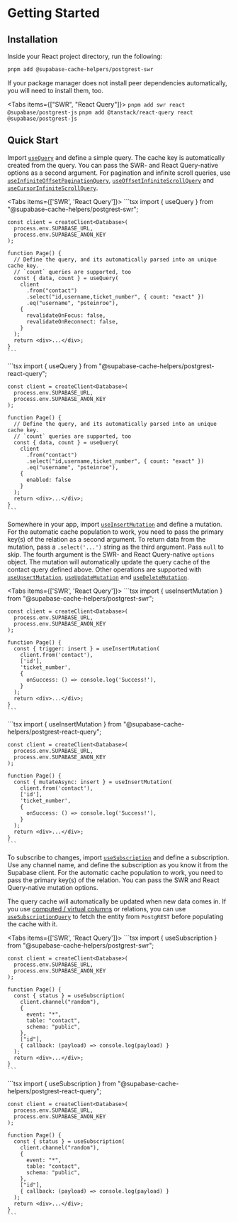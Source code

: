 
# Getting Started

## Installation

Inside your React project directory, run the following:

```bash
pnpm add @supabase-cache-helpers/postgrest-swr
```

If your package manager does not install peer dependencies automatically, you will need to install them, too.

<Tabs items={["SWR", "React Query"]}>
  <Tab>`pnpm add swr react @supabase/postgrest-js`</Tab>
  <Tab>`pnpm add @tanstack/react-query react @supabase/postgrest-js`</Tab>
</Tabs>

## Quick Start

Import [`useQuery`](./queries#usequery) and define a simple query. The cache key is automatically created from the query. You can pass the SWR- and React Query-native options as a second argument. For pagination and infinite scroll queries, use [`useInfiniteOffsetPaginationQuery`](./queries#useinfiniteoffsetpaginationquery), [`useOffsetInfiniteScrollQuery`](./queries#useoffsetinfinitescrollquery) and [`useCursorInfiniteScrollQuery`](./queries#usecursorinfinitescrollquery).

<Tabs items={['SWR', 'React Query']}>
  <Tab>
    ```tsx
    import { useQuery } from "@supabase-cache-helpers/postgrest-swr";

    const client = createClient<Database>(
      process.env.SUPABASE_URL,
      process.env.SUPABASE_ANON_KEY
    );

    function Page() {
      // Define the query, and its automatically parsed into an unique cache key.
      // `count` queries are supported, too
      const { data, count } = useQuery(
        client
          .from("contact")
          .select("id,username,ticket_number", { count: "exact" })
          .eq("username", "psteinroe"),
        {
          revalidateOnFocus: false,
          revalidateOnReconnect: false,
        }
      );
      return <div>...</div>;
    }
    ```

  </Tab>
  <Tab>
    ```tsx
    import { useQuery } from "@supabase-cache-helpers/postgrest-react-query";

    const client = createClient<Database>(
      process.env.SUPABASE_URL,
      process.env.SUPABASE_ANON_KEY
    );

    function Page() {
      // Define the query, and its automatically parsed into an unique cache key.
      // `count` queries are supported, too
      const { data, count } = useQuery(
        client
          .from("contact")
          .select("id,username,ticket_number", { count: "exact" })
          .eq("username", "psteinroe"),
        {
          enabled: false
        }
      );
      return <div>...</div>;
    }
    ```

  </Tab>
</Tabs>

Somewhere in your app, import [`useInsertMutation`](./mutations#useinsertmutation) and define a mutation. For the automatic cache population to work, you need to pass the primary key(s) of the relation as a second argument. To return data from the mutation, pass a `.select('...')` string as the third argument. Pass `null` to skip. The fourth argument is the SWR- and React Query-native `options` object. The mutation will automatically update the query cache of the contact query defined above. Other operations are supported with [`useUpsertMutation`](./mutations#useupsertmutation), [`useUpdateMutation`](./mutations#useupdatemutation) and [`useDeleteMutation`](./mutations#usedeletemutation).

<Tabs items={['SWR', 'React Query']}>
  <Tab>
    ```tsx
    import { useInsertMutation } from "@supabase-cache-helpers/postgrest-swr";

    const client = createClient<Database>(
      process.env.SUPABASE_URL,
      process.env.SUPABASE_ANON_KEY
    );

    function Page() {
      const { trigger: insert } = useInsertMutation(
        client.from('contact'),
        ['id'],
        'ticket_number',
        {
          onSuccess: () => console.log('Success!'),
        }
      );
      return <div>...</div>;
    }
    ```

  </Tab>
  <Tab>
    ```tsx
    import { useInsertMutation } from "@supabase-cache-helpers/postgrest-react-query";

    const client = createClient<Database>(
      process.env.SUPABASE_URL,
      process.env.SUPABASE_ANON_KEY
    );

    function Page() {
      const { mutateAsync: insert } = useInsertMutation(
        client.from('contact'),
        ['id'],
        'ticket_number',
        {
          onSuccess: () => console.log('Success!'),
        }
      );
      return <div>...</div>;
    }
    ```

  </Tab>
</Tabs>

To subscribe to changes, import [`useSubscription`](./subscriptions#usesubscription) and define a subscription. Use any channel name, and define the subscription as you know it from the Supabase client. For the automatic cache population to work, you need to pass the primary key(s) of the relation. You can pass the SWR and React Query-native mutation options.

The query cache will automatically be updated when new data comes in. If you use [computed / virtual columns](https://postgrest.org/en/stable/api.html?highlight=computed%20columns#computed-virtual-columns) or relations, you can use [`useSubscriptionQuery`](./subscriptions#usesubscriptionquery) to fetch the entity from `PostgREST` before populating the cache with it.

<Tabs items={['SWR', 'React Query']}>
  <Tab>
    ```tsx
    import { useSubscription } from "@supabase-cache-helpers/postgrest-swr";

    const client = createClient<Database>(
      process.env.SUPABASE_URL,
      process.env.SUPABASE_ANON_KEY
    );

    function Page() {
      const { status } = useSubscription(
        client.channel("random"),
        {
          event: "*",
          table: "contact",
          schema: "public",
        },
        ["id"],
        { callback: (payload) => console.log(payload) }
      );
      return <div>...</div>;
    }
    ```

  </Tab>
  <Tab>
    ```tsx
    import { useSubscription } from "@supabase-cache-helpers/postgrest-react-query";

    const client = createClient<Database>(
      process.env.SUPABASE_URL,
      process.env.SUPABASE_ANON_KEY
    );

    function Page() {
      const { status } = useSubscription(
        client.channel("random"),
        {
          event: "*",
          table: "contact",
          schema: "public",
        },
        ["id"],
        { callback: (payload) => console.log(payload) }
      );
      return <div>...</div>;
    }
    ```

  </Tab>
</Tabs>
